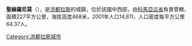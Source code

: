 '''聖赫羅尼莫'''（{{lang-es|San Jerónimo}}），是[[洪都拉斯|洪都拉斯]]的城鎮，位於該國中西部，由[[科馬亞瓜省|科馬亞瓜省]]負責管轄，面積227平方公里，海拔高度468米，2001年人口14,611，人口密度每平方公里64.37人。

{{coord|14|38|0|N|87|36|0|W|type:adm2nd_region:HN_source:nlwiki|display=title}}

{{Honduras-geo-stub}}
[[Category:洪都拉斯城市|Category:洪都拉斯城市]]